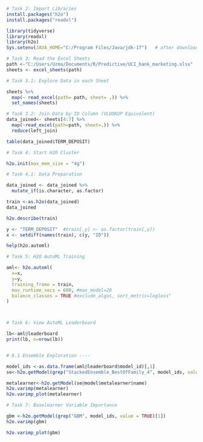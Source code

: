 ```{r}
# Task 2: Import Libraries
install.packages("h2o")
install.packages("readxl")

library(tidyverse)
library(readxl)
library(h2o)
Sys.setenv(JAVA_HOME="C:/Program Files/Java/jdk-17")   # after downloadin latest java, I set the path. 
```

```{r}
# Task 3: Read the Excel Sheets
path <-"C:/Users/Uzma/Documents/R/Predictive/UCI_bank_marketing.xlsx"
sheets <- excel_sheets(path)

```


```{r}
# Task 3.1: Explore Data in each Sheet

sheets %>%
  map(~ read_excel(path= path, sheet= .)) %>%
  set_names(sheets)

```


```{r}
# Task 3.2: Join Data by ID Column (VLOOKUP Equivalent)
data_joined<- sheets[4:7] %>%
  map(~read_excel(path=path, sheet=.)) %>%
  reduce(left_join)

table(data_joined$TERM_DEPOSIT)


```

```{r}
# Task 4: Start H2O Cluster

h2o.init(max_mem_size = "4g")
```

```{r}
# Task 4.1: Data Preparation

data_joined <- data_joined %>%
  mutate_if(is.character, as.factor)

train <-as.h2o(data_joined)
data_joined

h2o.describe(train)

y <- "TERM_DEPOSIT"  #train[,y] <- as.factor(train[,y])
x <- setdiff(names(train), c(y, "ID"))

help(h2o.automl)
```

```{r}
# Task 5: H2O AutoML Training

aml<- h2o.automl(
  x=x,
  y=y,
  training_frame = train,
  max_runtime_secs = 600, #max_model=20
  balance_classes = TRUE #exclude_algos, sort_metric=logloss"
)




```

```{r}
# Task 6: View AutoML Leaderboard

lb<-aml@leaderboard
print(lb, n=nrow(lb))



```

```{r}
# 6.1 Ensemble Exploration ----

model_ids <-as.data.frame(aml@leaderboard$model_id)[,1]
se<-h2o.getModel(grep("StackedEnsemble_BestOfFamily_4", model_ids, value = TRUE)[1])

metalearner<-h2o.getModel(se@model$metalearner$name)
h2o.varimp(metalearner)
h2o.varimp_plot(metalearner)

```

```{r}
# Task 7: Baselearner Variable Importance 

gbm <-h2o.getModel(grep("GBM", model_ids, value = TRUE)[1])
h2o.varimp(gbm)

h2o.varimp_plot(gbm)



```


